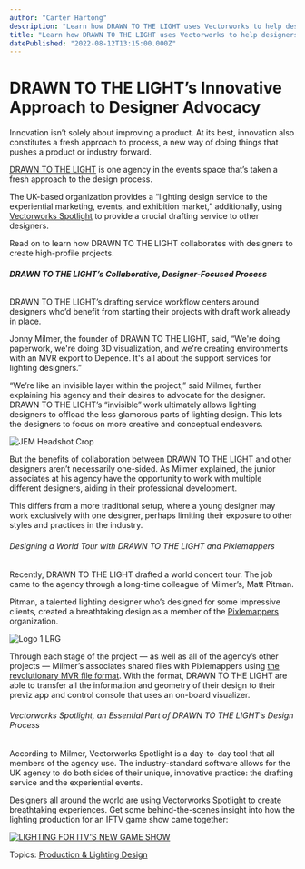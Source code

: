 ```yaml
---
author: "Carter Hartong"
description: "Learn how DRAWN TO THE LIGHT uses Vectorworks to help designers create live events for high-profile clients."
title: "Learn how DRAWN TO THE LIGHT uses Vectorworks to help designers create live events for high-profile clients." 
datePublished: "2022-08-12T13:15:00.000Z"
---
```

# DRAWN TO THE LIGHT’s Innovative Approach to Designer Advocacy

Innovation isn’t solely about improving a product. At its best, innovation also constitutes a fresh approach to process, a new way of doing things that pushes a product or industry forward.

[DRAWN TO THE LIGHT](https://www.drawntothelight.design/) is one agency in the events space that’s taken a fresh approach to the design process.

The UK-based organization provides a “lighting design service to the experiential marketing, events, and exhibition market,” additionally, using [Vectorworks Spotlight](https://www.vectorworks.net/spotlight) to provide a crucial drafting service to other designers.

Read on to learn how DRAWN TO THE LIGHT collaborates with designers to create high-profile projects.

###### **DRAWN TO THE LIGHT’s Collaborative, Designer-Focused Process**

DRAWN TO THE LIGHT’s drafting service workflow centers around designers who’d benefit from starting their projects with draft work already in place.

Jonny Milmer, the founder of DRAWN TO THE LIGHT, said, “We're doing paperwork, we're doing 3D visualization, and we're creating environments with an MVR export to Depence. It's all about the support services for lighting designers.”

“We’re like an invisible layer within the project,” said Milmer, further explaining his agency and their desires to advocate for the designer. DRAWN TO THE LIGHT’s “invisible” work ultimately allows lighting designers to offload the less glamorous parts of lighting design. This lets the designers to focus on more creative and conceptual endeavors. 

![JEM Headshot Crop](https://blog.vectorworks.net/hs-fs/hubfs/Blog%20Images/220728_Draw%20to%20the%20light/JEM%20Headshot%20Crop.jpg?width=300&name=JEM%20Headshot%20Crop.jpg)

But the benefits of collaboration between DRAWN TO THE LIGHT and other designers aren’t necessarily one-sided. As Milmer explained, the junior associates at his agency have the opportunity to work with multiple different designers, aiding in their professional development. 

This differs from a more traditional setup, where a young designer may work exclusively with one designer, perhaps limiting their exposure to other styles and practices in the industry.

###### Designing a World Tour with DRAWN TO THE LIGHT and Pixlemappers

Recently, DRAWN TO THE LIGHT drafted a world concert tour. The job came to the agency through a long-time colleague of Milmer’s, Matt Pitman.

Pitman, a talented lighting designer who’s designed for some impressive clients, created a breathtaking design as a member of the [Pixlemappers](https://www.pixelmappers.com/) organization.

![Logo 1 LRG](https://blog.vectorworks.net/hs-fs/hubfs/Blog%20Images/220728_Draw%20to%20the%20light/Logo%201%20LRG.jpg?width=1440&name=Logo%201%20LRG.jpg)

Through each stage of the project — as well as all of the agency’s other projects — Milmer’s associates shared files with Pixlemappers using [the revolutionary MVR file format](../../../net/vectorworks/blog/why-vectorworks-gdtf-mvr.html). With the format, DRAWN TO THE LIGHT are able to transfer all the information and geometry of their design to their previz app and control console that uses an on-board visualizer.

###### Vectorworks Spotlight, an Essential Part of DRAWN TO THE LIGHT’s Design Process

According to Milmer, Vectorworks Spotlight is a day-to-day tool that all members of the agency use. The industry-standard software allows for the UK agency to do both sides of their unique, innovative practice: the drafting service and the experiential events.

Designers all around the world are using Vectorworks Spotlight to create breathtaking experiences. Get some behind-the-scenes insight into how the lighting production for an IFTV game show came together:

[![LIGHTING FOR ITV'S NEW GAME SHOW](https://no-cache.hubspot.com/cta/default/3018241/be2c7398-b6e1-4443-8880-67b629e97997.png)](https://cta-redirect.hubspot.com/cta/redirect/3018241/be2c7398-b6e1-4443-8880-67b629e97997) 

 Topics: [Production & Lighting Design](https://blog.vectorworks.net/topic/production-lighting-design) 

 